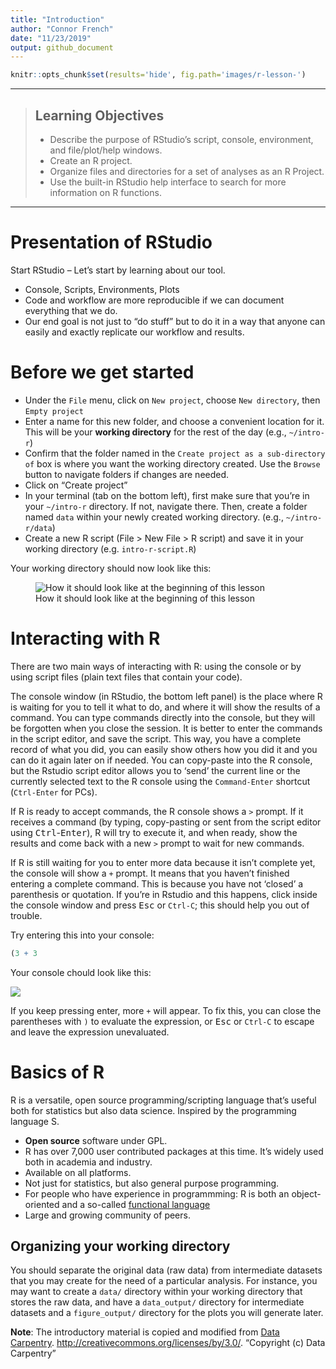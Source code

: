 ```yaml
---
title: "Introduction"
author: "Connor French"
date: "11/23/2019"
output: github_document
---
```


```r
knitr::opts_chunk$set(results='hide', fig.path='images/r-lesson-')
```
------------

> ## Learning Objectives
>
> * Describe the purpose of RStudio’s script, console, environment, and file/plot/help windows.
> * Create an R project.
> * Organize files and directories for a set of analyses as an R Project.
> * Use the built-in RStudio help interface to search for more information on R functions.

------------

# Presentation of RStudio

Start RStudio -- Let's start by learning about our tool.

* Console, Scripts, Environments, Plots
* Code and workflow are more reproducible if we can document everything that we
  do.
* Our end goal is not just to "do stuff" but to do it in a way that anyone can
  easily and exactly replicate our workflow and results.

# Before we get started

* Under the `File` menu, click on `New project`, choose `New directory`, then
  `Empty project`
* Enter a name for this new folder, and choose a convenient location for
  it. This will be your **working directory** for the rest of the day
  (e.g., `~/intro-r`)
* Confirm that the folder named in the `Create project as a sub-directory of` box is where you want the working directory created. Use the `Browse` button to navigate folders if changes are needed.
* Click on "Create project"
* In your terminal (tab on the bottom left), first make sure that you're in your `~/intro-r` directory. If not, navigate there. Then, create a folder named `data` within your newly created working directory.
  (e.g., `~/intro-r/data`)
* Create a new R script (File > New File > R script) and save it in your working
  directory (e.g. `intro-r-script.R`)

Your working directory should now look like this:

![How it should look like at the beginning of this lesson](images/r_starting_how_it_should_like.png)


# Interacting with R

There are two main ways of interacting with R: using the console or by using
script files (plain text files that contain your code).

The console window (in RStudio, the bottom left panel) is the place where R is
waiting for you to tell it what to do, and where it will show the results of a
command.  You can type commands directly into the console, but they will be
forgotten when you close the session. It is better to enter the commands in the
script editor, and save the script. This way, you have a complete record of what
you did, you can easily show others how you did it and you can do it again later
on if needed. You can copy-paste into the R console, but the Rstudio script
editor allows you to 'send' the current line or the currently selected text to
the R console using the `Command-Enter` shortcut (`Ctrl-Enter` for PCs).

If R is ready to accept commands, the R console shows a `>` prompt. If it
receives a command (by typing, copy-pasting or sent from the script editor using
<kbd>Ctrl</kbd>-<kbd>Enter</kbd>), R will try to execute it, and when ready, show the results and
come back with a new `>` prompt to wait for new commands.

If R is still waiting for you to enter more data because it isn't complete yet,
the console will show a `+` prompt. It means that you haven't finished entering
a complete command. This is because you have not 'closed' a parenthesis or
quotation. If you're in Rstudio and this happens, click inside the console
window and press <kbd>Esc</kbd> or `Ctrl-C`; this should help you out of trouble.

Try entering this into your console:

```r
(3 + 3
```

Your console chould look like this:

![](images/unclosed-parentheses.png)

If you keep pressing enter, more `+` will appear. To fix this, you can close the parentheses with `)` to evaluate the expression, or <kbd>Esc</kbd> or `Ctrl-C` to escape and leave the expression unevaluated.


# Basics of R

R is a versatile, open source programming/scripting language that's useful both
for statistics but also data science. Inspired by the programming language S.

* **Open source** software under GPL.
* R has over 7,000 user contributed packages at this time. It's widely used both
  in academia and industry.
* Available on all platforms.
* Not just for statistics, but also general purpose programming.
* For people who have experience in programmming: R is both an object-oriented
  and a so-called [functional language](http://adv-r.had.co.nz/Functional-programming.html)
* Large and growing community of peers.


## Organizing your working directory

You should separate the original data (raw data) from intermediate datasets that
you may create for the need of a particular analysis. For instance, you may want
to create a `data/` directory within your working directory that stores the raw
data, and have a `data_output/` directory for intermediate datasets and a
`figure_output/` directory for the plots you will generate later. 


**Note**: The introductory material is copied and modified from [Data Carpentry](http://datacarpentry.org). [http://creativecommons.org/licenses/by/3.0/](http://creativecommons.org/licenses/by/3.0/).
"Copyright (c) Data Carpentry"